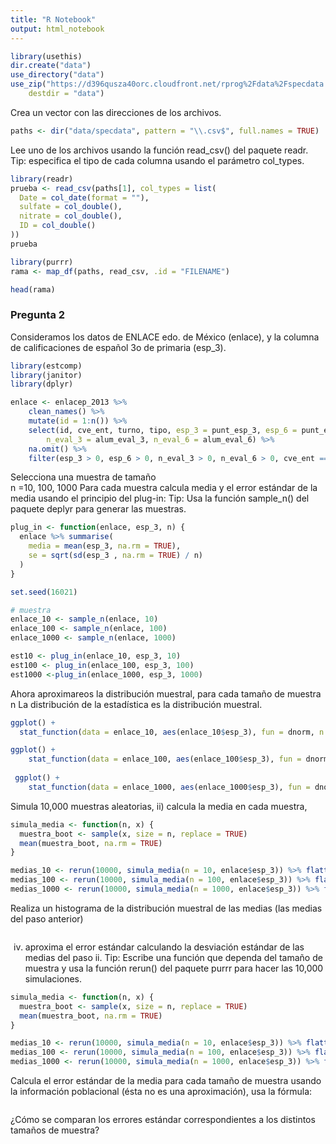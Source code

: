 ```yaml
---
title: "R Notebook"
output: html_notebook
---
```



```r
library(usethis)
dir.create("data")
use_directory("data")
use_zip("https://d396qusza40orc.cloudfront.net/rprog%2Fdata%2Fspecdata.zip", 
    destdir = "data")
```

Crea un vector con las direcciones de los archivos.

```r
paths <- dir("data/specdata", pattern = "\\.csv$", full.names = TRUE)
```

Lee uno de los archivos usando la función read_csv() del paquete readr.
Tip: especifica el tipo de cada columna usando el parámetro col_types.
```r
library(readr)
prueba <- read_csv(paths[1], col_types = list(
  Date = col_date(format = ""),
  sulfate = col_double(),
  nitrate = col_double(),
  ID = col_double()
))
prueba

```


```r
library(purrr)
rama <- map_df(paths, read_csv, .id = "FILENAME")
```

```r
head(rama)
```

### Pregunta 2
Consideramos los datos de ENLACE edo. de México (enlace), y la columna de calificaciones de español 3o de primaria (esp_3).

```r
library(estcomp)
library(janitor)
library(dplyr)

enlace <- enlacep_2013 %>% 
    clean_names() %>% 
    mutate(id = 1:n()) %>% 
    select(id, cve_ent, turno, tipo, esp_3 = punt_esp_3, esp_6 = punt_esp_6, 
        n_eval_3 = alum_eval_3, n_eval_6 = alum_eval_6) %>% 
    na.omit() %>% 
    filter(esp_3 > 0, esp_6 > 0, n_eval_3 > 0, n_eval_6 > 0, cve_ent == "15")
```
Selecciona una muestra de tamaño  
n =10, 100, 1000
Para cada muestra calcula media y el error estándar de la media usando el principio del plug-in: 
Tip: Usa la función sample_n() del paquete deplyr para generar las muestras.
```r
plug_in <- function(enlace, esp_3, n) {
  enlace %>% summarise(
    media = mean(esp_3, na.rm = TRUE),
    se = sqrt(sd(esp_3 , na.rm = TRUE) / n)
  )
}
```


```r
set.seed(16021)

# muestra
enlace_10 <- sample_n(enlace, 10)
enlace_100 <- sample_n(enlace, 100)
enlace_1000 <- sample_n(enlace, 1000)

est10 <- plug_in(enlace_10, esp_3, 10)
est100 <- plug_in(enlace_100, esp_3, 100)
est1000 <-plug_in(enlace_1000, esp_3, 1000)

```

Ahora aproximareos la distribución muestral, para cada tamaño de muestra  
n
La distribución de la estadística es la distribución muestral.

```r
ggplot() +
  stat_function(data = enlace_10, aes(enlace_10$esp_3), fun = dnorm, n = 10, args = list(mean = est10[[1]], sd = est10[[2]])) + ylab("") 

ggplot() +
    stat_function(data = enlace_100, aes(enlace_100$esp_3), fun = dnorm, n = 100, args = list(mean = est100[[1]], sd = est100[[2]])) + ylab("") 
  
 ggplot() +
    stat_function(data = enlace_1000, aes(enlace_1000$esp_3), fun = dnorm, n = 100, args = list(mean = est1000[[1]], sd = est1000[[2]])) + ylab("") 
```

Simula  10,000 muestras aleatorias, ii) calcula la media en cada muestra,

```r
simula_media <- function(n, x) {
  muestra_boot <- sample(x, size = n, replace = TRUE)
  mean(muestra_boot, na.rm = TRUE)
}

medias_10 <- rerun(10000, simula_media(n = 10, enlace$esp_3)) %>% flatten_dbl()
medias_100 <- rerun(10000, simula_media(n = 100, enlace$esp_3)) %>% flatten_dbl()
medias_1000 <- rerun(10000, simula_media(n = 1000, enlace$esp_3)) %>% flatten_dbl()

```

Realiza un histograma de la distribución muestral de las medias (las medias del paso anterior) 

```r

```



iv) aproxima el error estándar calculando la desviación estándar de las medias del paso ii. Tip: Escribe una función que dependa del tamaño de muestra y usa la función rerun() del paquete purrr para hacer las  10,000   simulaciones.

```r
simula_media <- function(n, x) {
  muestra_boot <- sample(x, size = n, replace = TRUE)
  mean(muestra_boot, na.rm = TRUE)
}

medias_10 <- rerun(10000, simula_media(n = 10, enlace$esp_3)) %>% flatten_dbl()
medias_100 <- rerun(10000, simula_media(n = 100, enlace$esp_3)) %>% flatten_dbl()
medias_1000 <- rerun(10000, simula_media(n = 1000, enlace$esp_3)) %>% flatten_dbl()

```


Calcula el error estándar de la media para cada tamaño de muestra usando la información poblacional (ésta no es una aproximación), usa la fórmula:

```r

```




¿Cómo se comparan los errores estándar correspondientes a los distintos tamaños de muestra?